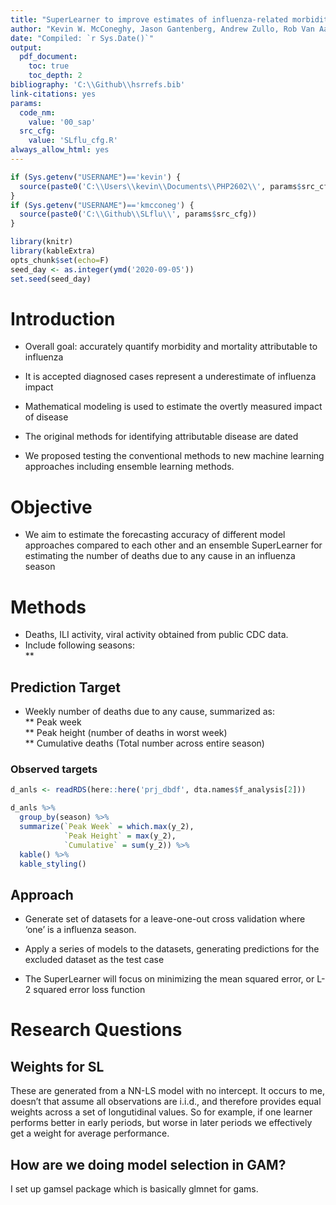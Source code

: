 ```yaml
---
title: "SuperLearner to improve estimates of influenza-related morbidity and mortality"
author: "Kevin W. McConeghy, Jason Gantenberg, Andrew Zullo, Rob Van Aalst"
date: "Compiled: `r Sys.Date()`"
output: 
  pdf_document:
    toc: true
    toc_depth: 2
bibliography: 'C:\\Github\\hsrrefs.bib'
link-citations: yes
params:
  code_nm: 
    value: '00_sap'
  src_cfg: 
    value: 'SLflu_cfg.R'
always_allow_html: yes
---
```


```r
if (Sys.getenv("USERNAME")=='kevin') { 
  source(paste0('C:\\Users\\kevin\\Documents\\PHP2602\\', params$src_cfg))  
}
if (Sys.getenv("USERNAME")=='kmcconeg') { 
  source(paste0('C:\\Github\\SLflu\\', params$src_cfg))  
}

library(knitr)
library(kableExtra)
opts_chunk$set(echo=F) 
seed_day <- as.integer(ymd('2020-09-05'))
set.seed(seed_day)
```

# Introduction  

 * Overall goal: accurately quantify morbidity and mortality attributable to influenza   
 * It is accepted diagnosed cases represent a underestimate of influenza impact  
 
 * Mathematical modeling is used to estimate the overtly measured impact of disease  
 
 * The original methods for identifying attributable disease are dated  
 
 * We proposed testing the conventional methods to new machine learning approaches including ensemble learning methods.  
 
# Objective  

 * We aim to estimate the forecasting accuracy of different model approaches compared to each other and an ensemble SuperLearner for estimating the number of deaths due to any cause in an influenza season  
 
# Methods  

 * Deaths, ILI activity, viral activity obtained from public CDC data.  
 * Include following seasons:  
 ** 
 
## Prediction Target  

 * Weekly number of deaths due to any cause, summarized as:    
 ** Peak week  
 ** Peak height (number of deaths in worst week)  
 ** Cumulative deaths (Total number across entire season)  
 
### Observed targets  
```r
d_anls <- readRDS(here::here('prj_dbdf', dta.names$f_analysis[2])) 
```

```r
d_anls %>%
  group_by(season) %>%
  summarize(`Peak Week` = which.max(y_2),
            `Peak Height` = max(y_2),
            `Cumulative` = sum(y_2)) %>%
  kable() %>%
  kable_styling()
```

## Approach  

 * Generate set of datasets for a leave-one-out cross validation where 'one' is a influenza season.  
 
 * Apply a series of models to the datasets, generating predictions for the excluded dataset as the test case
 
 * The SuperLearner will focus on minimizing the mean squared error, or L-2 squared error loss function  
 
# Research Questions  

## Weights for SL  

These are generated from a NN-LS model with no intercept. It occurs to me, doesn't that assume all observations are i.i.d., and therefore provides equal weights across a set of longutidinal values. So for example, if one learner performs better in early periods, but worse in later periods we effectively get a weight for average performance. 

## How are we doing model selection in GAM?  

I set up gamsel package which is basically glmnet for gams.  
